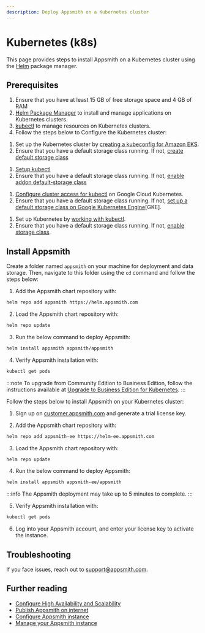 ```yaml
---
description: Deploy Appsmith on a Kubernetes cluster
---
```


# Kubernetes (k8s)

This page provides steps to install Appsmith on a Kubernetes cluster using the [Helm](https://helm.sh) package manager.

## Prerequisites
1. Ensure that you have at least 15 GB of free storage space and 4 GB of RAM
2. [Helm Package Manager](https://helm.sh/docs/intro/install/) to install and manage applications on Kubernetes clusters.
3. [kubectl](https://kubernetes.io/docs/tasks/tools/#kubectl) to manage resources on Kubernetes clusters.
4. Follow the steps below to Configure the Kubernetes cluster:

<Tabs groupId="configurations" queryString="current-configuration">
 <TabItem label="AWS EKS" value="AWSEKS">

  1. Set up the Kubernetes cluster by [creating a kubeconfig for Amazon EKS](https://docs.aws.amazon.com/eks/latest/userguide/create-kubeconfig.html).
  2. Ensure that you have a default storage class running. If not, [create default storage class](https://docs.aws.amazon.com/eks/latest/userguide/storage-classes.html)

</TabItem>
<TabItem label="Minikube" value="Minikube">

  1. [Setup kubectl](https://minikube.sigs.k8s.io/docs/handbook/kubectl/)
  2. Ensure that you have a default storage class running. If not, [enable addon default-storage class](https://kubernetes.io/docs/tutorials/hello-minikube/#enable-addons)

</TabItem>
<TabItem label="Google Cloud Kubernetes" value="GoogleCloudKubernetes">

  1. [Configure cluster access for kubectl](https://cloud.google.com/kubernetes-engine/docs/how-to/cluster-access-for-kubectl) on Google Cloud Kubernetes.
  2. Ensure that you have a default storage class running. If not, [set up a default storage class on Google Kubernetes Engine](https://cloud.google.com/anthos/clusters/docs/on-prem/1.3/how-to/default-storage-class)[GKE].

</TabItem>
<TabItem label="Microk8s" value="Microk8s">

  1. Set up Kubernetes by [working with kubectl](https://microk8s.io/docs/working-with-kubectl).
  2. Ensure that you have a default storage class running. If not, [enable storage class](https://microk8s.io/docs/command-reference#heading--microk8s-enable).
    
</TabItem>
</Tabs>

## Install Appsmith

Create a folder named `appsmith` on your machine for deployment and data storage. Then, navigate to this folder using the `cd` command and follow the steps below:

<Tabs groupId="appsmithEditions" queryString="current-edition">
  <TabItem label="Community Edition" value="communityEdition"> 

  1. Add the Appsmith chart repository with:

  ```bash
  helm repo add appsmith https://helm.appsmith.com
  ```

  2. Load the Appsmith chart repository with:
  ```bash
  helm repo update
  ```

  3. Run the below command to deploy Appsmith:
  ```bash
  helm install appsmith appsmith/appsmith
  ```

  4. Verify Appsmith installation with:
  ```bash
  kubectl get pods
  ```

</TabItem>
<TabItem label="Business Edition" value="businessEdition"> 

:::note
To upgrade from Community Edition to Business Edition, follow the instructions available at [Upgrade to Business Edition for Kubernetes](/getting-started/setup/upgrade-to-business-edition/kubernetes).
:::

Follow the steps below to install Appsmith on your Kubernetes cluster:

1. Sign up on [customer.appsmith.com](https://customer.appsmith.com/) and generate a trial license key.

2. Add the Appsmith chart repository with:

```bash
helm repo add appsmith-ee https://helm-ee.appsmith.com
```
3. Load the Appsmith chart repository with:

```bash
helm repo update
```
4. Run the below command to deploy Appsmith:

```bash
helm install appsmith appsmith-ee/appsmith
```

:::info
 The Appsmith deployment may take up to 5 minutes to complete. 
:::

5. Verify Appsmith installation with:

```bash
kubectl get pods
```

6. Log into your Appsmith account, and enter your license key to activate the instance.


</TabItem>
</Tabs>   

## Troubleshooting
If you face issues, reach out to [support@appsmith.com](mailto:support@appsmith.com).

## Further reading

* [Configure High Availability and Scalability](/getting-started/setup/installation-guides/kubernetes/configure-high-availability)
* [Publish Appsmith on internet](/getting-started/setup/installation-guides/kubernetes/publish-appsmith-online)
* [Configure Appsmith instance](/getting-started/setup/instance-configuration#configure-helm-installations)
* [Manage your Appsmith instance](/getting-started/setup/instance-management)
